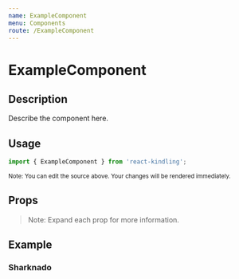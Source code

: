 ```yaml
---
name: ExampleComponent
menu: Components
route: /ExampleComponent
---
```



<h1>ExampleComponent</h1>

## Description

Describe the component here.

## Usage

```jsx
import { ExampleComponent } from 'react-kindling';
```

<Playground>
  <ExampleComponent text="Example Component"/>
</Playground>

<small>Note: You can edit the source above. Your changes will be rendered immediately.</small>

## Props

<Props of={ExampleComponent} />

> Note: Expand each prop for more information.

## Example

### Sharknado 

<Playground>
  <ExampleComponent text="Sharknado"/>
</Playground>

<br/>